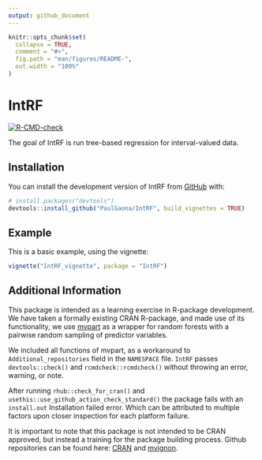 ```yaml
---
output: github_document
---
```


<!-- README.md is generated from README.Rmd. Please edit that file -->

```r
knitr::opts_chunk$set(
  collapse = TRUE,
  comment = "#>",
  fig.path = "man/figures/README-",
  out.width = "100%"
)
```

# IntRF

<!-- badges: start -->
[![R-CMD-check](https://github.com/PaulGaona/IntRF/actions/workflows/R-CMD-check.yaml/badge.svg)](https://github.com/PaulGaona/IntRF/actions/workflows/R-CMD-check.yaml)
<!-- badges: end -->

The goal of IntRF is run tree-based regression for interval-valued data.

## Installation

You can install the development version of IntRF from [GitHub](https://github.com/) with:

``` r
# install.packages("devtools")
devtools::install_github("PaulGaona/IntRF", build_vignettes = TRUE)
```

## Example

This is a basic example, using the vignette:
```r
vignette("IntRF_vignette", package = "IntRF")
```

## Additional Information
This package is intended as a learning exercise in R-package development. We have taken a formally existing CRAN R-package, and made use of its functionality, we use [mvpart](https://CRAN.R-project.org/package=mvpart) as a wrapper for random forests  with a pairwise random sampling of predictor variables.

We included all functions of mvpart, as a workaround to  ````Additional_repositories  ```` field in the ````NAMESPACE```` file. ````IntRF```` passes ````devtools::check()```` and ```` rcmdcheck::rcmdcheck()```` without throwing an error, warning, or note.

After running ````rhub::check_for_cran()```` and ````usethis::use_github_action_check_standard()```` the package fails with an ````install.out```` Installation failed error. Which can be attributed to multiple factors upon closer inspection for each platform failure.

It is important to note that this package is not intended to be CRAN approved, but instead a training for the package building process. Github repositories can be found here: [CRAN](https://github.com/cran/mvpart) and [mvignon](https://github.com/mvignon/mvpart).
